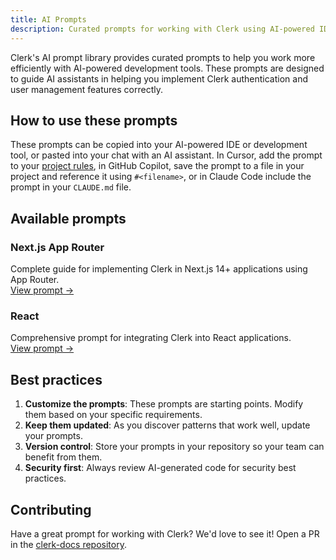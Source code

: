 ```yaml
---
title: AI Prompts
description: Curated prompts for working with Clerk using AI-powered IDE tools like Cursor, GitHub Copilot, and Claude.
---
```


Clerk's AI prompt library provides curated prompts to help you work more efficiently with AI-powered development tools. These prompts are designed to guide AI assistants in helping you implement Clerk authentication and user management features correctly.

## How to use these prompts

These prompts can be copied into your AI-powered IDE or development tool, or pasted into your chat with an AI assistant. In Cursor, add the prompt to your [project rules](https://docs.cursor.com/context/rules), in GitHub Copilot, save the prompt to a file in your project and reference it using `#<filename>`, or in Claude Code include the prompt in your `CLAUDE.md` file.

## Available prompts

### Next.js App Router

Complete guide for implementing Clerk in Next.js 14+ applications using App Router.\
[View prompt →](/docs/ai-prompts/nextjs)

### React

Comprehensive prompt for integrating Clerk into React applications.\
[View prompt →](/docs/ai-prompts/react)

## Best practices

1. **Customize the prompts**: These prompts are starting points. Modify them based on your specific requirements.
1. **Keep them updated**: As you discover patterns that work well, update your prompts.
1. **Version control**: Store your prompts in your repository so your team can benefit from them.
1. **Security first**: Always review AI-generated code for security best practices.

## Contributing

Have a great prompt for working with Clerk? We'd love to see it! Open a PR in the [clerk-docs repository](https://github.com/clerk/clerk-docs).
